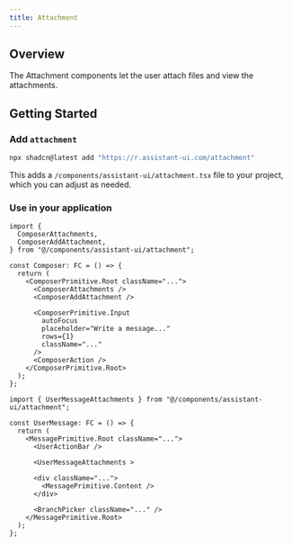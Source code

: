 ```yaml
---
title: Attachment
---
```



## Overview

The Attachment components let the user attach files and view the attachments.

## Getting Started

<Steps>
  <Step>

### Add `attachment`

```sh
npx shadcn@latest add "https://r.assistant-ui.com/attachment"
```

This adds a `/components/assistant-ui/attachment.tsx` file to your project, which you can adjust as needed.

  </Step>
  <Step>

### Use in your application

```tsx title="/components/assistant-ui/thread.tsx" {1-4,9-10}
import {
  ComposerAttachments,
  ComposerAddAttachment,
} from "@/components/assistant-ui/attachment";

const Composer: FC = () => {
  return (
    <ComposerPrimitive.Root className="...">
      <ComposerAttachments />
      <ComposerAddAttachment />

      <ComposerPrimitive.Input
        autoFocus
        placeholder="Write a message..."
        rows={1}
        className="..."
      />
      <ComposerAction />
    </ComposerPrimitive.Root>
  );
};
```

```tsx title="/components/assistant-ui/thread.tsx" {1,8}
import { UserMessageAttachments } from "@/components/assistant-ui/attachment";

const UserMessage: FC = () => {
  return (
    <MessagePrimitive.Root className="...">
      <UserActionBar />

      <UserMessageAttachments >

      <div className="...">
        <MessagePrimitive.Content />
      </div>

      <BranchPicker className="..." />
    </MessagePrimitive.Root>
  );
};
```

  </Step>
</Steps>
